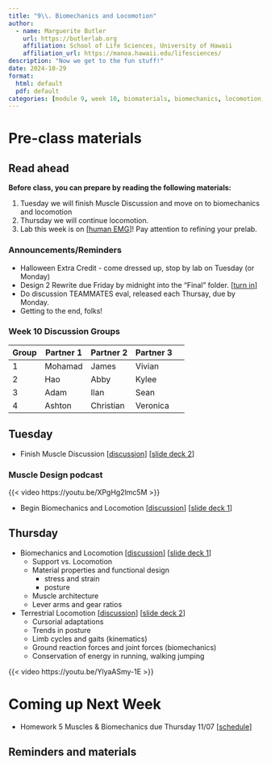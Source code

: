 ```yaml
---
title: "9\\. Biomechanics and Locomotion"
author:
  - name: Marguerite Butler  
    url: https://butlerlab.org
    affiliation: School of Life Sciences, University of Hawaii
    affiliation_url: https://manoa.hawaii.edu/lifesciences/
description: "Now we get to the fun stuff!"
date: 2024-10-29
format: 
  html: default 
  pdf: default
categories: [module 9, week 10, biomaterials, biomechanics, locomotion, aquatic, terrestrial, aerial, muscles, skeletons ]
---
```


# Pre-class materials 

::: callout-note
## Read ahead

**Before class, you can prepare by reading the following materials:**

1. Tuesday we will finish Muscle Discussion and move on to biomechanics and locomotion
2. Thursday we will continue locomotion.
3. Lab this week is on \[[human EMG](../../labs/Lab8-human-emg/Lab8.qmd)\]! Pay attention to refining your prelab. 
:::

### Announcements/Reminders

-  Halloween Extra Credit - come dressed up, stop by lab on Tuesday (or Monday)
-  Design 2 Rewrite due Friday by midnight into the "Final" folder. \[[turn in](../../projects/design2-turnin.qmd)\]  
-  Do discussion TEAMMATES eval, released each Thursay, due by Monday.
-  Getting to the end, folks! 

### Week 10 Discussion Groups

| Group | Partner 1 | Partner 2 | Partner 3 |
|----|----|----|----|----|
|1| Mohamad| James| Vivian|
|2| Hao| Abby|   Kylee|
|3| Adam|Ilan|Sean|
|4| Ashton|   Christian|Veronica|

## Tuesday
 
- Finish Muscle Discussion \[[discussion](../../discussions/Discussion-Week8-muscle.pdf)\] \[[slide deck 2](../../powerpoints/8a.MusclesII.pdf)\]

### Muscle Design podcast 

{{< video https://youtu.be/XPgHg2lmc5M >}}

- Begin Biomechanics and Locomotion \[[discussion](../../discussions/Discussion-Week9-biomechanics-locomotion.pdf)\] \[[slide deck 1](../../powerpoints/9a.Biomechanics.pdf)\]

## Thursday 

- Biomechanics and Locomotion \[[discussion](../../discussions/Discussion-Week9-biomechanics-locomotion.pdf)\] \[[slide deck 1](../../powerpoints/9a.Biomechanics.pdf)\]
  - Support vs. Locomotion
  - Material properties and functional design
    - stress and strain  
    - posture
  - Muscle architecture
  - Lever arms and gear ratios

- Terrestrial Locomotion \[[discussion](../../discussions/Discussion-Week9-biomechanics-locomotion.pdf)\] \[[slide deck 2](../../powerpoints/9b.TerrestrialLocomotion.pdf)\]
  - Cursorial adaptations
  - Trends in posture
  - Limb cycles and gaits (kinematics)
  - Ground reaction forces and joint forces (biomechanics)
  - Conservation of energy in running, walking jumping 

{{< video https://youtu.be/YlyaASmy-1E >}}

# Coming up Next Week

- Homework 5 Muscles & Biomechanics due Thursday 11/07 \[[schedule](../../schedule.qmd)\]

::: callout-note
## Reminders and materials

:::


